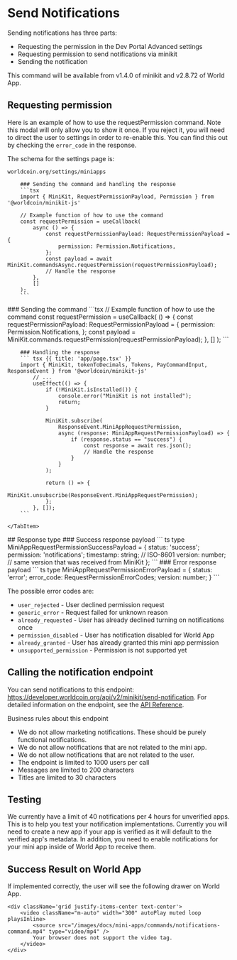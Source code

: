 # Send Notifications

Sending notifications has three parts:

-   Requesting the permission in the Dev Portal Advanced settings
-   Requesting permission to send notifications via minikit
-   Sending the notification

This command will be available from v1.4.0 of minikit and v2.8.72 of World App.

## Requesting permission

Here is an example of how to use the requestPermission command.
Note this modal will only allow you to show it once. If you reject it, you will need to direct the user to settings in order to re-enable this.
You can find this out by checking the `error_code` in the response.

The schema for the settings page is:

```
worldcoin.org/settings/miniapps
```

<Tabs>
  <TabItem label="Async handlers">

        ### Sending the command and handling the response
        ```tsx
        import { MiniKit, RequestPermissionPayload, Permission } from '@worldcoin/minikit-js'

        // Example function of how to use the command
        const requestPermission = useCallback(
            async () => {
                const requestPermissionPayload: RequestPermissionPayload = {
                    permission: Permission.Notifications,
                };
                const payload = await MiniKit.commandsAsync.requestPermission(requestPermissionPayload);
                // Handle the response
            },
            []
        );
        ```

  </TabItem>

  <TabItem label="Event listeners">
        ### Sending the command 
        ```tsx
        // Example function of how to use the command
        const requestPermission = useCallback(
            () => {
                const requestPermissionPayload: RequestPermissionPayload = {
                    permission: Permission.Notifications,
                };
                const payload = MiniKit.commands.requestPermission(requestPermissionPayload);
                },
            []
        );
        ```

        ### Handling the response
        ``` tsx {{ title: 'app/page.tsx' }}
        import { MiniKit, tokenToDecimals, Tokens, PayCommandInput, ResponseEvent } from '@worldcoin/minikit-js'
            // ...
            useEffect(() => {
                if (!MiniKit.isInstalled()) {
                    console.error("MiniKit is not installed");
                    return;
                }

                MiniKit.subscribe(
                    ResponseEvent.MiniAppRequestPermission,
                    async (response: MiniAppRequestPermissionPayload) => {
                        if (response.status == "success") {
                            const response = await res.json();
                            // Handle the response
                        }
                    }
                );

                return () => {
                    MiniKit.unsubscribe(ResponseEvent.MiniAppRequestPermission);
                };
            }, []);
        ```

    </TabItem>

</Tabs>
## Response type 
### Success response payload
``` ts
type MiniAppRequestPermissionSuccessPayload = {
    status: 'success';
    permission: 'notifications';
    timestamp: string;  // ISO-8601
    version: number;    // same version that was received from MiniKit
};
```
### Error response payload
``` ts
type MiniAppRequestPermissionErrorPayload = {
    status: 'error';
    error_code: RequestPermissionErrorCodes;
    version: number;
}
```

The possible error codes are:

-   `user_rejected` - User declined permission request
-   `generic_error` - Request failed for unknown reason
-   `already_requested` - User has already declined turning on notifications once
-   `permission_disabled` - User has notification disabled for World App
-   `already_granted` - User has already granted this mini app permission
-   `unsupported_permission` - Permission is not supported yet

## Calling the notification endpoint

You can send notifications to this endpoint: https://developer.worldcoin.org/api/v2/minikit/send-notification.
For detailed information on the endpoint, see the [API Reference](/mini-apps/reference/api#send-notification).

Business rules about this endpoint

-   We do not allow marketing notifications. These should be purely functional notifications.
-   We do not allow notifications that are not related to the mini app.
-   We do not allow notifications that are not related to the user.
-   The endpoint is limited to 1000 users per call
-   Messages are limited to 200 characters
-   Titles are limited to 30 characters

## Testing

We currently have a limit of 40 notifications per 4 hours for unverified apps. This is to help you test your notification implementations.
Currently you will need to create a new app if your app is verified as it will default to the verified app's metadata. In addition, you need
to enable notifications for your mini app inside of World App to receive them.


## Success Result on World App

If implemented correctly, the user will see the following drawer on World App.

    <div className='grid justify-items-center text-center'>
        <video className="m-auto" width="300" autoPlay muted loop playsInline>
            <source src="/images/docs/mini-apps/commands/notifications-command.mp4" type="video/mp4" />
    		Your browser does not support the video tag.
    	</video>
    </div>
